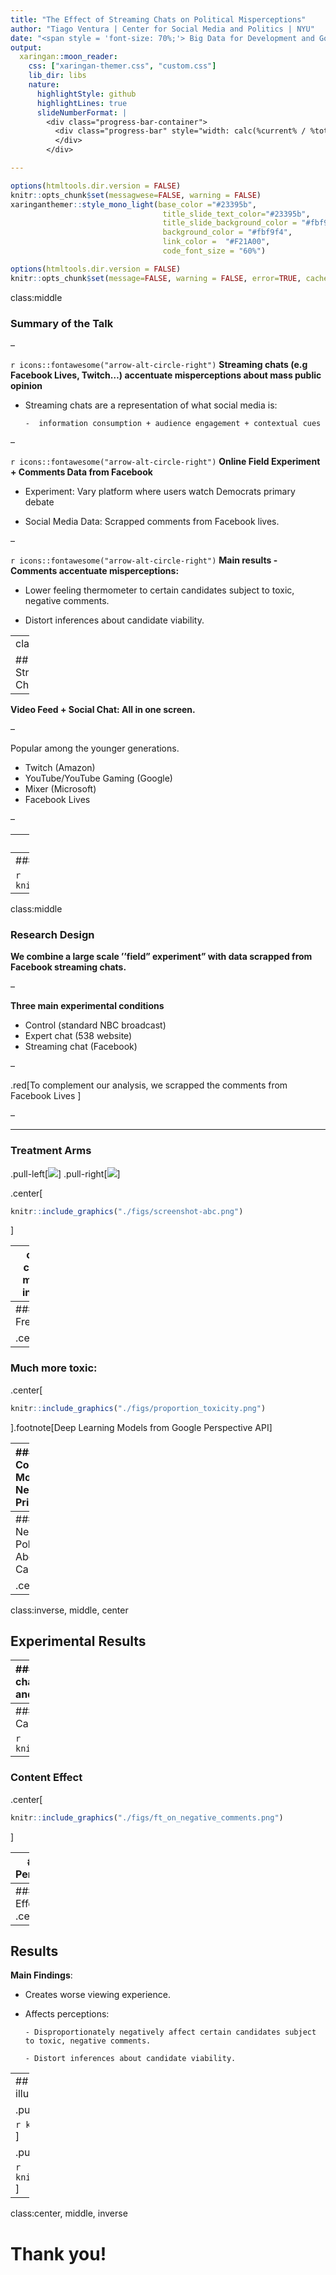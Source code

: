 ```yaml
---
title: "The Effect of Streaming Chats on Political Misperceptions"
author: "Tiago Ventura | Center for Social Media and Politics | NYU"
date: "<span style = 'font-size: 70%;'> Big Data for Development and Governance, 10/21/2022 </span> <br><br> <span style = 'font-size: 70%; font-style: italic'> Joint work with  Kevin Munger, Katherine McCabe, Victory Asbury and Keng-Chi Chang </span>"
output:
  xaringan::moon_reader:
    css: ["xaringan-themer.css", "custom.css"]
    lib_dir: libs
    nature:
      highlightStyle: github
      highlightLines: true
      slideNumberFormat: |
        <div class="progress-bar-container">
          <div class="progress-bar" style="width: calc(%current% / %total% * 100%);">
          </div>
        </div>

---
```


```r
options(htmltools.dir.version = FALSE)
knitr::opts_chunk$set(messagwese=FALSE, warning = FALSE)
xaringanthemer::style_mono_light(base_color ="#23395b", 
                                  title_slide_text_color="#23395b", 
                                  title_slide_background_color = "#fbf9f4", 
                                  background_color = "#fbf9f4", 
                                  link_color =  "#F21A00", 
                                  code_font_size = "60%")

options(htmltools.dir.version = FALSE)
knitr::opts_chunk$set(message=FALSE, warning = FALSE, error=TRUE, cache=TRUE)
``` 

class:middle

### Summary of the Talk

--

`r icons::fontawesome("arrow-alt-circle-right")` **Streaming chats (e.g Facebook Lives, Twitch...) accentuate misperceptions about mass public opinion**

- Streaming chats are a representation of what social media is: 

      -  information consumption + audience engagement + contextual cues

--

`r icons::fontawesome("arrow-alt-circle-right")` **Online Field Experiment + Comments Data from Facebook**

- Experiment: Vary platform where users watch Democrats primary debate

- Social Media Data: Scrapped comments from Facebook lives.

--

`r icons::fontawesome("arrow-alt-circle-right")` **Main results - Comments accentuate misperceptions:** 

  - Lower feeling thermometer to certain candidates subject to toxic, negative comments.
      
  - Distort inferences about candidate viability.

---
class:middle

## Streaming Chats

--

**Video Feed + Social Chat: All in one screen.**

--

Popular among the younger generations.

- Twitch (Amazon)
- YouTube/YouTube Gaming (Google)
- Mixer (Microsoft)
- Facebook Lives

--

---
## Political Debates

![](./figs/genelectionabc.png)


---
### Bolsonaro's Facebook Lives

```r
knitr::include_graphics("./figs/bolso.png")
```

---
class:middle

### Research Design

**We combine a large scale ''field" experiment" with data scrapped from Facebook streaming chats.**

--

**Three main experimental conditions**

- Control (standard NBC broadcast)
- Expert chat (538 website)
- Streaming chat (Facebook)

--

.red[To complement our analysis, we scrapped the comments from Facebook Lives ]

--

---

### Treatment Arms

.pull-left[![](./figs/screenshot-fbblurcopy.png)]
.pull-right[![](./figs/screenshot-538-blurcopy.png)]

.center[

```r
knitr::include_graphics("./figs/screenshot-abc.png")
```

]

---
class: center, middle, inverse

## Understanding comments on streaming chats.

---
### High Frequency


.center[
```r
knitr::include_graphics("./figs/freq-bind.png")
```
]
---
### Much more toxic:

.center[
```r
knitr::include_graphics("./figs/proportion_toxicity.png")
```
].footnote[Deep Learning Models from Google Perspective API]

---
### Contains Mostly Negative Primes

.center[
```r
knitr::include_graphics("./figs/topics_3by_cand.png")
```
]

---
### Mostly Negative Polarity About the Candidates

.center[
```r
knitr::include_graphics("./figs/polarity_candidates.png")
```
]

---
class:inverse, middle, center

## Experimental Results

---
### Subjective Well-Being
.center[
Facebook chat somewhat less informative, enjoyable, and engaging
```r
knitr::include_graphics("./figs/frequencyplot.png")
```
]

---
### Feeling Thermomethers about the Candidates

```r
knitr::include_graphics("./figs/ftplot.png")
```

---
### Content Effect
.center[
```r
knitr::include_graphics("./figs/ft_on_negative_comments.png")
```
]


---
### Poll Performance

```r
knitr::include_graphics("./figs/pollplot.png")
```

---
### Context Effect
.center[
```r
knitr::include_graphics("./figs/polls_on_positive_comments.png")
```
]

---
## Results

**Main Findings**:

- Creates worse viewing experience.

- Affects perceptions: 

      - Disproportionately negatively affect certain candidates subject to toxic, negative comments.
      
      - Distort inferences about candidate viability.

---
## Next steps: contextual cues and majority illusion. 

.pull-left[

```r
knitr::include_graphics("./figs/tweet.png")
```
]

.pull-right[

```r
knitr::include_graphics("./figs/qttweet.png")
```
]

---
class:center, middle, inverse

# Thank you!

